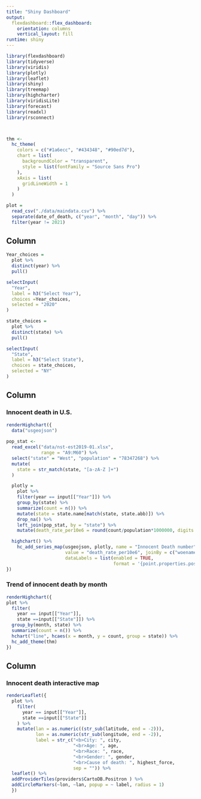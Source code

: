```yaml
---
title: "Shiny Dashboard"
output: 
  flexdashboard::flex_dashboard:
    orientation: columns
    vertical_layout: fill
runtime: shiny
---
```


```r
library(flexdashboard)
library(tidyverse)
library(viridis)
library(plotly)
library(leaflet)
library(shiny)
library(treemap)
library(highcharter)
library(viridisLite)
library(forecast)
library(readxl)
library(rsconnect)



thm <- 
  hc_theme(
    colors = c("#1a6ecc", "#434348", "#90ed7d"),
    chart = list(
      backgroundColor = "transparent",
      style = list(fontFamily = "Source Sans Pro")
    ),
    xAxis = list(
      gridLineWidth = 1
    )
  )
```

```r
plot = 
  read_csv("./data/maindata.csv") %>% 
  separate(date_of_death, c("year", "month", "day")) %>% 
  filter(year != 2021)
```

Column {.sidebar}
-----------------------------------------------------------------------

```r
Year_choices =
  plot %>% 
  distinct(year) %>% 
  pull()

selectInput(
  "Year",
  label = h3("Select Year"),
  choices =Year_choices,
  selected = "2020"
)

state_choices =
  plot %>% 
  distinct(state) %>% 
  pull()

selectInput(
  "State",
  label = h3("Select State"),
  choices = state_choices,
  selected = "NY"
)
```


Column {data-width=450}
-----------------------------------------------------------------------



### Innocent death in U.S.


```r
renderHighchart({
  data("usgeojson")
  
pop_stat <- 
  read_excel("data/nst-est2019-01.xlsx",
             range = "A9:M60") %>% 
  select("state" = "West", "population" = "78347268") %>% 
  mutate(
    state = str_match(state, "[a-zA-Z ]+")
  )

  plotly = 
    plot %>%
    filter(year == input[["Year"]]) %>% 
    group_by(state) %>% 
    summarize(count = n()) %>% 
    mutate(state = state.name[match(state, state.abb)]) %>% 
    drop_na() %>% 
    left_join(pop_stat, by = "state") %>% 
    mutate(death_rate_per10e6 = round(count/population*1000000, digits = 2))

  highchart() %>%
    hc_add_series_map(usgeojson, plotly, name = "Innocent Death number",
                      value = "death_rate_per10e6", joinBy = c("woename", "state"),
                      dataLabels = list(enabled = TRUE,
                                        format = '{point.properties.postalcode}'))
})

```



### Trend of innocent death by month

```r
renderHighchart({
plot %>% 
  filter(     
    year == input[["Year"]],
    state ==input[["State"]]) %>% 
  group_by(month, state) %>% 
  summarize(count = n()) %>% 
  hchart("line", hcaes(x = month, y = count, group = state)) %>% 
  hc_add_theme(thm)
})
```

Column {data-width=550}
-----------------------------------------------------------------------

### Innocent death interactive map

```r
renderLeaflet({
  plot %>% 
    filter(
      year == input[["Year"]],
      state ==input[["State"]]
    ) %>% 
    mutate(lan = as.numeric((str_sub(latitude, end = -2))),
           lon = as.numeric(str_sub(longitude, end = -2)),
           label = str_c("<b>City: ", city, 
                         "<br>Age: ", age, 
                         "<br>Race: ", race,
                         "<br>Gender: ", gender,
                         "<br>Cause of death: ", highest_force,
                         sep = "")) %>%
  leaflet() %>% 
  addProviderTiles(providers$CartoDB.Positron ) %>% 
  addCircleMarkers(~lon, ~lan, popup = ~ label, radius = 1)
  })   
```



